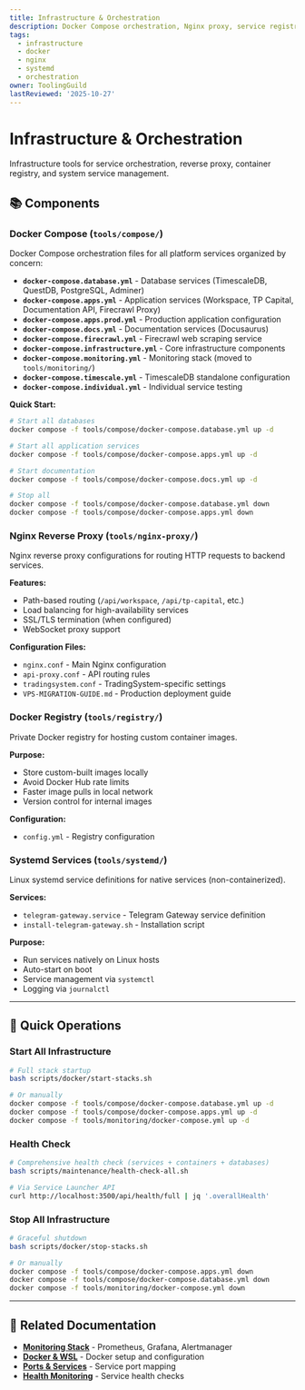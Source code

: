 ```yaml
---
title: Infrastructure & Orchestration
description: Docker Compose orchestration, Nginx proxy, service registry, and systemd services
tags:
  - infrastructure
  - docker
  - nginx
  - systemd
  - orchestration
owner: ToolingGuild
lastReviewed: '2025-10-27'
---
```


# Infrastructure & Orchestration

Infrastructure tools for service orchestration, reverse proxy, container registry, and system service management.

## 📚 Components

### Docker Compose (`tools/compose/`)

Docker Compose orchestration files for all platform services organized by concern:

- **`docker-compose.database.yml`** - Database services (TimescaleDB, QuestDB, PostgreSQL, Adminer)
- **`docker-compose.apps.yml`** - Application services (Workspace, TP Capital, Documentation API, Firecrawl Proxy)
- **`docker-compose.apps.prod.yml`** - Production application configuration
- **`docker-compose.docs.yml`** - Documentation services (Docusaurus)
- **`docker-compose.firecrawl.yml`** - Firecrawl web scraping service
- **`docker-compose.infrastructure.yml`** - Core infrastructure components
- **`docker-compose.monitoring.yml`** - Monitoring stack (moved to `tools/monitoring/`)
- **`docker-compose.timescale.yml`** - TimescaleDB standalone configuration
- **`docker-compose.individual.yml`** - Individual service testing

**Quick Start:**

```bash
# Start all databases
docker compose -f tools/compose/docker-compose.database.yml up -d

# Start all application services
docker compose -f tools/compose/docker-compose.apps.yml up -d

# Start documentation
docker compose -f tools/compose/docker-compose.docs.yml up -d

# Stop all
docker compose -f tools/compose/docker-compose.database.yml down
docker compose -f tools/compose/docker-compose.apps.yml down
```

### Nginx Reverse Proxy (`tools/nginx-proxy/`)

Nginx reverse proxy configurations for routing HTTP requests to backend services.

**Features:**
- Path-based routing (`/api/workspace`, `/api/tp-capital`, etc.)
- Load balancing for high-availability services
- SSL/TLS termination (when configured)
- WebSocket proxy support

**Configuration Files:**
- `nginx.conf` - Main Nginx configuration
- `api-proxy.conf` - API routing rules
- `tradingsystem.conf` - TradingSystem-specific settings
- `VPS-MIGRATION-GUIDE.md` - Production deployment guide

### Docker Registry (`tools/registry/`)

Private Docker registry for hosting custom container images.

**Purpose:**
- Store custom-built images locally
- Avoid Docker Hub rate limits
- Faster image pulls in local network
- Version control for internal images

**Configuration:**
- `config.yml` - Registry configuration

### Systemd Services (`tools/systemd/`)

Linux systemd service definitions for native services (non-containerized).

**Services:**
- `telegram-gateway.service` - Telegram Gateway service definition
- `install-telegram-gateway.sh` - Installation script

**Purpose:**
- Run services natively on Linux hosts
- Auto-start on boot
- Service management via `systemctl`
- Logging via `journalctl`

---

## 🚀 Quick Operations

### Start All Infrastructure

```bash
# Full stack startup
bash scripts/docker/start-stacks.sh

# Or manually
docker compose -f tools/compose/docker-compose.database.yml up -d
docker compose -f tools/compose/docker-compose.apps.yml up -d
docker compose -f tools/monitoring/docker-compose.yml up -d
```

### Health Check

```bash
# Comprehensive health check (services + containers + databases)
bash scripts/maintenance/health-check-all.sh

# Via Service Launcher API
curl http://localhost:3500/api/health/full | jq '.overallHealth'
```

### Stop All Infrastructure

```bash
# Graceful shutdown
bash scripts/docker/stop-stacks.sh

# Or manually
docker compose -f tools/compose/docker-compose.apps.yml down
docker compose -f tools/compose/docker-compose.database.yml down
docker compose -f tools/monitoring/docker-compose.yml down
```

---

## 📖 Related Documentation

- **[Monitoring Stack](/tools/monitoring/overview)** - Prometheus, Grafana, Alertmanager
- **[Docker & WSL](/tools/runtime/docker-wsl/overview)** - Docker setup and configuration
- **[Ports & Services](/tools/ports-services/overview)** - Service port mapping
- **[Health Monitoring](/tools/ports-services/overview)** - Service health checks
